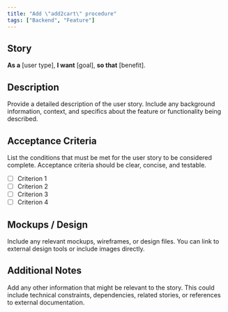 ```yaml
---
title: "Add \"add2cart\" procedure"
tags: ["Backend", "Feature"]
---
```


## Story

**As a** [user type],
**I want** [goal],
**so that** [benefit].

## Description

Provide a detailed description of the user story. Include any background information, context, and specifics about the feature or functionality being described.

## Acceptance Criteria

List the conditions that must be met for the user story to be considered complete. Acceptance criteria should be clear, concise, and testable.

- [ ] Criterion 1
- [ ] Criterion 2
- [ ] Criterion 3
- [ ] Criterion 4

## Mockups / Design

Include any relevant mockups, wireframes, or design files. You can link to external design tools or include images directly.


## Additional Notes

Add any other information that might be relevant to the story. This could include technical constraints, dependencies, related stories, or references to external documentation.
